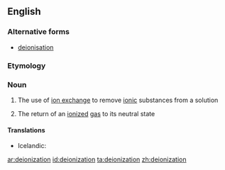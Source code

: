 ==English==

===Alternative forms===
* [[deionisation]]

===Etymology===
{{suffix|deionize|ation}}

===Noun===
{{en-noun}}

# {{context|chemistry|lang=en}} The use of [[ion exchange]] to remove [[ionic]] substances from a solution
# {{context|chemistry|lang=en}} The return of an [[ionized]] [[gas]] to its neutral state

====Translations====
{{trans-top|use of ion exchange to remove ionic substances from a solution}}
* Icelandic: {{t|is|afjónun|f}}
{{trans-mid}}
{{trans-bottom}}

{{trans-top|return of an ionized gas to its neutral state}}
{{trans-mid}}
{{trans-bottom}}

[[ar:deionization]]
[[id:deionization]]
[[ta:deionization]]
[[zh:deionization]]